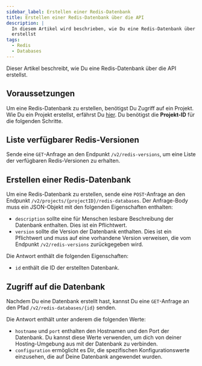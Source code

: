 ```yaml
---
sidebar_label: Erstellen einer Redis-Datenbank
title: Erstellen einer Redis-Datenbank über die API
description: |
  In diesem Artikel wird beschrieben, wie Du eine Redis-Datenbank über die API
  erstellst
tags:
  - Redis
  - Databases
---
```


Dieser Artikel beschreibt, wie Du eine Redis-Datenbank über die API erstellst.

## Voraussetzungen

Um eine Redis-Datenbank zu erstellen, benötigst Du Zugriff auf ein Projekt. Wie Du ein Projekt erstellst, erfährst Du [hier](./create-project). Du benötigst die **Projekt-ID** für die folgenden Schritte.

## Liste verfügbarer Redis-Versionen

Sende eine `GET`-Anfrage an den Endpunkt `/v2/redis-versions`, um eine Liste der verfügbaren Redis-Versionen zu erhalten.

## Erstellen einer Redis-Datenbank

Um eine Redis-Datenbank zu erstellen, sende eine `POST`-Anfrage an den Endpunkt `/v2/projects/{projectID}/redis-databases`. Der Anfrage-Body muss ein JSON-Objekt mit den folgenden Eigenschaften enthalten:

- `description` sollte eine für Menschen lesbare Beschreibung der Datenbank enthalten. Dies ist ein Pflichtwert.
- `version` sollte die Version der Datenbank enthalten. Dies ist ein Pflichtwert und muss auf eine vorhandene Version verweisen, die vom Endpunkt `/v2/redis-versions` zurückgegeben wird.

Die Antwort enthält die folgenden Eigenschaften:

- `id` enthält die ID der erstellten Datenbank.

<OperationHint tag="Database" operation="database-create-redis-database" />

## Zugriff auf die Datenbank

Nachdem Du eine Datenbank erstellt hast, kannst Du eine `GET`-Anfrage an den Pfad `/v2/redis-databases/{id}` senden.

Die Antwort enthält unter anderem die folgenden Werte:

- `hostname` und `port` enthalten den Hostnamen und den Port der Datenbank. Du kannst diese Werte verwenden, um dich von deiner Hosting-Umgebung aus mit der Datenbank zu verbinden.
- `configuration` ermöglicht es Dir, die spezifischen Konfigurationswerte einzusehen, die auf Deine Datenbank angewendet wurden.

<OperationHint tag="Database" operation="database-get-redis-database" />
